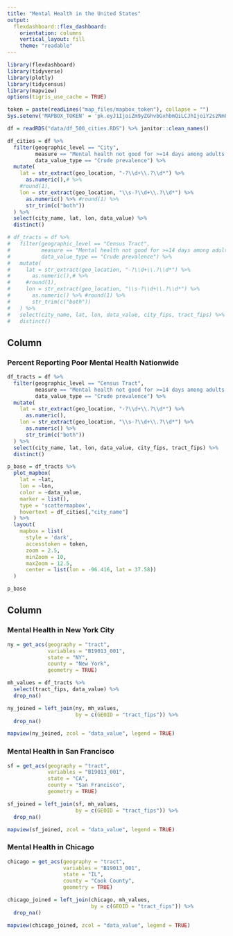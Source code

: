 ```yaml
---
title: "Mental Health in the United States"
output: 
  flexdashboard::flex_dashboard:
    orientation: columns
    vertical_layout: fill
    theme: "readable"
---
```


```r
library(flexdashboard)
library(tidyverse)
library(plotly)
library(tidycensus)
library(mapview)
options(tigris_use_cache = TRUE)

token = paste(readLines("map_files/mapbox_token"), collapse = "")
Sys.setenv('MAPBOX_TOKEN' = 'pk.eyJ1IjoiZm9yZGhvbGxhbmQiLCJhIjoiY2szNmFjenZ2MWZobTNkbW13cHZmbmx6MyJ9.gBJzMKvozUNzXAZ-uvW4tQ')

df = readRDS("data/df_500_cities.RDS") %>% janitor::clean_names()
```

```r
df_cities = df %>%
  filter(geographic_level == "City",
         measure == "Mental health not good for >=14 days among adults aged >=18 Years",
         data_value_type == "Crude prevalence") %>%
  mutate(
    lat = str_extract(geo_location, "-?\\d+\\.?\\d*") %>% 
      as.numeric(),# %>% 
    #round(1),
    lon = str_extract(geo_location, "\\s-?\\d+\\.?\\d*") %>% 
      as.numeric() %>% #round(1) %>% 
      str_trim(c("both"))
  ) %>% 
  select(city_name, lat, lon, data_value) %>% 
  distinct()

# df_tracts = df %>%
#   filter(geographic_level == "Census Tract",
#          measure == "Mental health not good for >=14 days among adults aged >=18 Years",
#          data_value_type == "Crude prevalence") %>%
#   mutate(
#     lat = str_extract(geo_location, "-?\\d+\\.?\\d*") %>% 
#       as.numeric(),# %>% 
#     #round(1),
#     lon = str_extract(geo_location, "\\s-?\\d+\\.?\\d*") %>% 
#       as.numeric() %>% #round(1) %>% 
#       str_trim(c("both"))
#   ) %>% 
#   select(city_name, lat, lon, data_value, city_fips, tract_fips) %>% 
#   distinct()
```



Column {data-width=650}
-----------------------------------------------------------------------

### Percent Reporting Poor Mental Health Nationwide 

```r
df_tracts = df %>%
  filter(geographic_level == "Census Tract",
         measure == "Mental health not good for >=14 days among adults aged >=18 Years",
         data_value_type == "Crude prevalence") %>%
  mutate(
    lat = str_extract(geo_location, "-?\\d+\\.?\\d*") %>% 
      as.numeric(),
    lon = str_extract(geo_location, "\\s-?\\d+\\.?\\d*") %>% 
      as.numeric() %>% 
      str_trim(c("both"))
  ) %>% 
  select(city_name, lat, lon, data_value, city_fips, tract_fips) %>% 
  distinct()

p_base = df_tracts %>%
  plot_mapbox(
    lat = ~lat,
    lon = ~lon,
    color = ~data_value,
    marker = list(),
    type = 'scattermapbox',
    hovertext = df_cities[,"city_name"]
  ) %>%
  layout(
    mapbox = list(
      style = 'dark',
      accesstoken = token,
      zoom = 2.5,  
      minZoom = 10, 
      maxZoom = 12.5,
      center = list(lon = -96.416, lat = 37.58))
  )

p_base
```

Column {data-width=350}
-----------------------------------------------------------------------

### Mental Health in New York City

```r
ny = get_acs(geography = "tract", 
             variables = "B19013_001", 
             state = "NY", 
             county = "New York", 
             geometry = TRUE)

mh_values = df_tracts %>% 
  select(tract_fips, data_value) %>% 
  drop_na()

ny_joined = left_join(ny, mh_values,
                      by = c(GEOID = "tract_fips")) %>% 
  drop_na()

mapview(ny_joined, zcol = "data_value", legend = TRUE)
```

### Mental Health in San Francisco

```r
sf = get_acs(geography = "tract", 
             variables = "B19013_001", 
             state = "CA", 
             county = "San Francisco", 
             geometry = TRUE)

sf_joined = left_join(sf, mh_values,
                      by = c(GEOID = "tract_fips")) %>% 
  drop_na()

mapview(sf_joined, zcol = "data_value", legend = TRUE)
```

### Mental Health in Chicago

```r
chicago = get_acs(geography = "tract", 
                  variables = "B19013_001", 
                  state = "IL", 
                  county = "Cook County", 
                  geometry = TRUE)

chicago_joined = left_join(chicago, mh_values,
                           by = c(GEOID = "tract_fips")) %>% 
  drop_na()

mapview(chicago_joined, zcol = "data_value", legend = TRUE)

```


